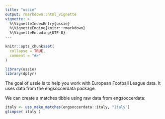 ```yaml
---
title: "ussie"
output: rmarkdown::html_vignette
vignette: >
  %\VignetteIndexEntry{ussie}
  %\VignetteEngine{knitr::rmarkdown}
  %\VignetteEncoding{UTF-8}
---
```


```r
knitr::opts_chunk$set(
  collapse = TRUE,
  comment = "#>"
)
```

```r
library(ussie)
library(dplyr)
```

The goal of ussie is to help you work with European Football League data. It uses data from the engsoccerdata package.

We can create a matches tibble using raw data from engsoccerdata:
```r
italy <- uss_make_matches(engsoccerdata::italy, "Italy")
glimpse( italy )
```


